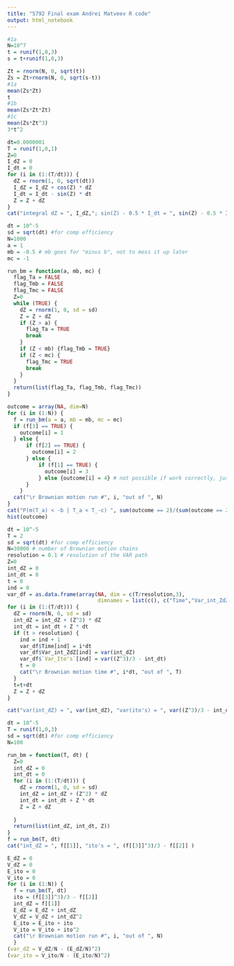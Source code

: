 ```yaml
---
title: "5792 Final exam Andrei Matveev R code"
output: html_notebook
---
```


```r
#1a
N=10^7
t = runif(1,0,3)
s = t+runif(1,0,3)

Zt = rnorm(N, 0, sqrt(t))
Zs = Zt+rnorm(N, 0, sqrt(s-t))
#1a
mean(Zs*Zt)
t
#1b
mean(Zs*Zt*Zt)
#1c
mean(Zs*Zt^3)
3*t^2


```

```r
dt=0.0000001
T = runif(1,0,1)
Z=0
I_dZ = 0
I_dt = 0
for (i in (1:(T/dt))) {
  dZ = rnorm(1, 0, sqrt(dt))
  I_dZ = I_dZ + cos(Z) * dZ
  I_dt = I_dt - sin(Z) * dt
  Z = Z + dZ
}
cat("integral dZ = ", I_dZ,"; sin(Z) - 0.5 * I_dt = ", sin(Z) - 0.5 * I_dt)

```

```r
dt = 10^-5
sd = sqrt(dt) #for comp efficiency
N=1000
a = 1
mb = -0.5 # mb goes for "minus b", not to mess it up later
mc = -1

run_bm = function(a, mb, mc) {
  flag_Ta = FALSE
  flag_Tmb = FALSE
  flag_Tmc = FALSE
  Z=0
  while (TRUE) {
    dZ = rnorm(1, 0, sd = sd)
    Z = Z + dZ
    if (Z > a) {
      flag_Ta = TRUE
      break
    }
    if (Z < mb) {flag_Tmb = TRUE}
    if (Z < mc) {
      flag_Tmc = TRUE
      break
    }
  }
  return(list(flag_Ta, flag_Tmb, flag_Tmc))
}

outcome = array(NA, dim=N)
for (i in (1:N)) {
  f = run_bm(a = a, mb = mb, mc = mc)
  if (f[3] == TRUE) {
    outcome[i] = 1
  } else {
      if (f[2] == TRUE) {
        outcome[i] = 2
      } else {
          if (f[1] == TRUE) {
            outcome[i] = 3
          } else {outcome[i] = 4} # not possible if work correctly, just a quality check
      }
    }
  cat("\r Brownian motion run #", i, "out of ", N)
}
cat("P(m(T_a) < -b | T_a < T_-c) ", sum(outcome == 2)/(sum(outcome == 2) + sum(outcome == 3)))
hist(outcome)

```


```r
dt = 10^-5
T = 2
sd = sqrt(dt) #for comp efficiency
N=30000 # number of Brownian motion chains
resolution = 0.1 # resolution of the VAR path
Z=0
int_dZ = 0
int_dt = 0
t = 0
ind = 0
var_df = as.data.frame(array(NA, dim = c(T/resolution,3), 
                             dimnames = list(c(), c("Time","Var_int_ZdZ", "Var_Ito's"))))
for (i in (1:(T/dt))) {
  dZ = rnorm(N, 0, sd = sd)
  int_dZ = int_dZ + (Z^2) * dZ
  int_dt = int_dt + Z * dt
  if (t > resolution) {
    ind = ind + 1
    var_df$Time[ind] = i*dt
    var_df$Var_int_ZdZ[ind] = var(int_dZ)
    var_df$`Var_Ito's`[ind] = var((Z^3)/3 - int_dt)
    t = 0
    cat("\r Brownian motion time #", i*dt, "out of ", T)
  }
  t=t+dt
  Z = Z + dZ
}

cat("var(int_dZ) = ", var(int_dZ), "var(ito's) = ", var((Z^3)/3 - int_dt) )

```

```r
dt = 10^-5
T = runif(1,0,3)
sd = sqrt(dt) #for comp efficiency
N=100

run_bm = function(T, dt) {
  Z=0
  int_dZ = 0
  int_dt = 0
  for (i in (1:(T/dt))) {
    dZ = rnorm(1, 0, sd = sd)
    int_dZ = int_dZ + (Z^2) * dZ
    int_dt = int_dt + Z * dt
    Z = Z + dZ
  
  }
  return(list(int_dZ, int_dt, Z))
}
f = run_bm(T, dt)
cat("int_dZ = ", f[[1]], "ito's = ", (f[[3]]^3)/3 - f[[2]] )

E_dZ = 0
V_dZ = 0
E_ito = 0
V_ito = 0
for (i in (1:N)) {
  f = run_bm(T, dt)
  ito = (f[[3]]^3)/3 - f[[2]]
  int_dZ = f[[1]]
  E_dZ = E_dZ + int_dZ
  V_dZ = V_dZ + int_dZ^2
  E_ito = E_ito + ito
  V_ito = V_ito + ito^2
  cat("\r Brownian motion run #", i, "out of ", N)
  }
(var_dZ = V_dZ/N - (E_dZ/N)^2)
(var_ito = V_ito/N - (E_ito/N)^2)
```


